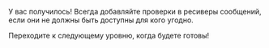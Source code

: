 У вас получилось! Всегда добавляйте проверки в ресиверы сообщений, если они не должны быть доступны для кого угодно.

Переходите к следующему уровню, когда будете готовы!

